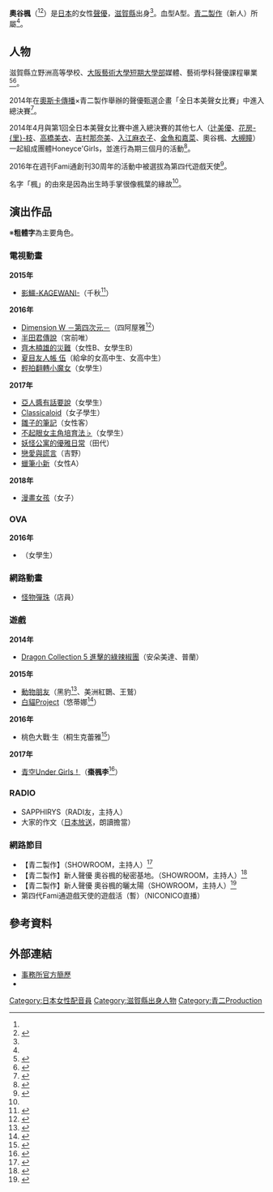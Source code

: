 {{配音員
|姓名 = 奧谷楓
|類型 = 
|圖片 = 
|圖片尺寸 = 
|圖片簡介 = 
|原名 = 
|外文名 = 奥谷楓
|外文 = 日文
|羅馬拼音 =
|英文名 = 
|暱稱 = {{lang|ja|かえちゃん}}<ref name="成人">{{Cite web|url =http://beamie.jp/?m=user&a=blog&k=detail&target_c_diary_id=222399|title = 成人式でした|accessdate = 2016-06-26}}</ref>
|其他藝名 = 
|國籍 =
|民族 =
|籍貫 = 
|出生地= {{JPN}}[[滋賀縣|滋賀縣]]
|生年= 1993
|生月= 9
|生日= 14
|歿年= 
|歿月= 
|歿日= 
|逝世日期 = 
|逝世地點 = 
|職業 = 
|三圍 = 
|教育程度 = 
|宗教信仰 =
|配偶 = 
|兒女 = 
|父母 = 
|出身地 = 
|出道作 = 
|代表作 = 
|活動時期 = 
|活躍年代 = 
|唱片公司 =
|所屬 = [[青二製作|青二製作]]
|網站 = 
|相關團體 =
|module= {{Japanese|embed=yes|japanese=奥谷 楓|kana=おくたに かえで|romaji=Okutani Kaede}}
}}
'''奧谷楓'''（{{bd|1993年|9月14日|catIdx=Okutani Kaede}}<ref name="成人" /><ref name="profile">{{Cite web|url=http://www.aoni.co.jp/junior/a/okutani-kaede.html|title=奧谷楓個人資料|publisher=青二製作|date=2016-06-26|accessdate=2017-01-22|archive-date=2015-07-10|archive-url=https://web.archive.org/web/20150710002831/http://www.aoni.co.jp/junior/a/okutani-kaede.html|dead-url=no}}</ref>）是[[日本|日本]]的女性[[聲優|聲優]]，[[滋賀縣|滋賀縣]]出身<ref name="profile"/>。血型A型。[[青二製作|青二製作]]（新人）所屬<ref name="profile"/>。

== 人物 ==
滋賀縣立野洲高等學校、[[大阪藝術大學短期大學部|大阪藝術大學短期大學部]]媒體、藝術學科聲優課程畢業<ref>{{Cite web|url =https://twitter.com/TOSHIO_FURUKAWA/status/746939435153928192|title =大阪芸短大出身の奥谷さん！いやあ同じ事務所の若手のみんな頑張ってるなあ。…|accessdate = 2016-06-26}}</ref><ref>{{Cite web|url =http://osaka-geitan.jp/departments/mediaarts/audition.html|title =実体験できる本物の授業があります|accessdate =2016-10-04|archive-date =2016-04-22|archive-url =https://web.archive.org/web/20160422180945/http://osaka-geitan.jp/departments/mediaarts/audition.html|dead-url =no}}</ref>。

2014年在[[奧斯卡傳播|奧斯卡傳播]]×青二製作舉辦的聲優甄選企畫「全日本美聲女比賽」中進入總決賽<ref name="beamie">{{Cite web|url = http://beamie.jp/biseijo.html|title = 全日本美声女コンテスト ファイナリスト|accessdate = 2016-06-26|archive-date = 2016-10-19|archive-url = https://web.archive.org/web/20161019141231/http://beamie.jp/biseijo.html|dead-url = no}}</ref>。

2014年4月與第1回全日本美聲女比賽中進入總決賽的其他七人（[[辻美優|辻美優]]、[[花房里枝|花房-{里}-枝]]、[[高橋美衣|高橋美衣]]、[[吉村那奈美|吉村那奈美]]、[[入江麻衣子|入江麻衣子]]、[[美波和嘉菜|金魚和嘉菜]]、奧谷楓、[[大槻瞳|大槻瞳]]）一起組成團體Honeyce'Girls，並進行為期三個月的活動<ref>{{Cite web|url=http://honeyce.com/campaign4/|title=ハニーチェガールズ結成！|publisher=LIB JAPAN|accessdate=2014-09-16|date=2014-09-16|archive-date=2014-10-17|archive-url=https://web.archive.org/web/20141017234548/http://honeyce.com/campaign4/|dead-url=no}}</ref>。

2016年在週刊Fami通創刊30周年的活動中被選拔為第四代遊戲天使<ref name="ゲーマーズ">{{Cite web|url = https://www.famitsu.com/news/201606/26109378.html|title = ファミ通 第4代ゲーマーズエンジェルが、奥谷楓さん、十束おとはさんに決定！|accessdate = 2016-07-07|archive-date = 2018-09-17|archive-url = https://web.archive.org/web/20180917215227/https://www.famitsu.com/news/201606/26109378.html|dead-url = no}}</ref>。

名字「楓」的由來是因為出生時手掌很像楓葉的緣故<ref name="成人" />。

== 演出作品 ==
※'''粗體字'''為主要角色。
=== 電視動畫 ===
'''2015年'''
* [[影鱷|影鱷-KAGEWANI-]]（千秋<ref>{{Cite web|url = http://kagewani.com/sub_04-1st_season.html|title = TVアニメ『影鰐-KAGEWANI-』公式サイト ストーリー 第6話|accessdate = 2016-06-26|archive-date = 2020-02-24|archive-url = https://web.archive.org/web/20200224125042/http://kagewani.com/sub_04-1st_season.html|dead-url = no}}</ref>）
'''2016年'''
* [[Dimension_W_－第四次元－|Dimension W －第四次元－]]（四阿屋雅<ref>{{Cite web|url =https://twitter.com/kaedexmaple/status/691538005383753729|title = 告知させていただきます！ アニメ「ディメンションW」に四阿屋雅役として出演させていただく事になりました！|accessdate = 2016-06-26}}</ref>）
* [[元氣囝仔|半田君傳說]]（宮前唯）
* [[齊木楠雄的災難|齊木楠雄的災難]]（女性B、女學生B）
* [[夏目友人帳|夏目友人帳 伍]]（給傘的女高中生、女高中生）
* [[輕拍翻轉小魔女|輕拍翻轉小魔女]]（女學生）
'''2017年'''
* [[亞人醬有話要說|亞人醬有話要說]]（女學生）
* [[Classicaloid|Classicaloid]]（女子學生）
* [[雛子的筆記|雛子的筆記]]（女性客）
* [[不起眼女主角培育法|不起眼女主角培育法♭]]（女學生）
* [[妖怪公寓的優雅日常|妖怪公寓的優雅日常]]（田代）
* [[戀愛與謊言|戀愛與謊言]]（吉野）
* [[蠟筆小新|蠟筆小新]]（女性A）
'''2018年'''
* [[漫畫女孩|漫畫女孩]]（女子）

=== OVA ===
'''2016年'''
* {{le|Under the Dog}}（女學生）<!--8月1日-->

=== 網路動畫 ===
* [[怪物彈珠|怪物彈珠]]（店員）

=== 遊戲 ===
'''2014年'''
* [[Dragon_Collection_5_進擊的綠辣椒團|Dragon Collection 5 進擊的綠辣椒團]]（安朵美達、普蘭）
'''2015年'''
* [[動物朋友|動物朋友]]（黑豹<ref>{{Cite web|url=https://twitter.com/kemo_app_nxj/status/641083581838692352|title=おっとり口調のクロヒョウちゃん（CV：奥谷楓）|publisher=けもフレ公式＠ジャパリパーク広報係Twitter|accessdate=2015-09-07}}</ref>、美洲紅䴉、王鷲）
* [[白貓Project|白貓Project]]（悠蒂娜<ref>{{Cite web|url=http://beamie.jp/?m=user&a=blog&k=detail&target_c_diary_id=241318|title=告知と白猫プロジェクト|publisher=奥谷楓公式ブログ|accessdate=2015-01-24}}</ref>）
'''2016年'''
* 桃色大戰·生（桐生克蕾雅<ref>{{Cite web|url =http://gamebiz.jp/?p=164556|title =エクストリーム、『桃色大戦ぱいろん・生』に新キャラクター3人と、「白百合美琴」「平なごみ」「ピエロット・ザ・クラウン」の新SRが登場|work =Social Game Info|date =2016-07-04|accessdate =2018-05-30|archive-date =2018-06-12|archive-url =https://web.archive.org/web/20180612113018/http://gamebiz.jp/?p=164556|dead-url =no}}</ref>）
'''2017年'''
* [[青空Under_Girls！|青空Under Girls！]]（'''棗楓李'''<ref>{{Cite web|url =https://twitter.com/AOZORA_PR/status/833660044612767744|title =【ニコ生初出し情報まとめ⑤】キャラクター名とCVが発表されました！最後にRemuageのキャラクターはこちら！…|accessdate =2017-02-20|archive-date =2017-03-15|archive-url =https://web.archive.org/web/20170315041303/https://twitter.com/aozora_pr/status/833660044612767744|dead-url =no}}</ref>）

=== RADIO ===
* SAPPHIRYS（RADI友，主持人）
* 大家的作文（[[日本放送|日本放送]]，朗讀擔當）

=== 網路節目 ===
* 【青二製作】{{lang|ja|あやとかえでのちょっとお話しませんか？}}（SHOWROOM，主持人）<ref>{{Cite web|url =https://www.showroom-live.com/aoni-okumitui|title =【青二プロ】あやとかえでのちょっとお話し|accessdate =2016-08-19|deadurl =yes|archiveurl =https://web.archive.org/web/20161011012640/https://www.showroom-live.com/aoni-okumitui|archivedate =2016-10-11|df =}}</ref>
* 【青二製作】新人聲優 奧谷楓的秘密基地。（SHOWROOM，主持人）<ref>{{Cite web|url = https://www.showroom-live.com/room/profile?room_id=36890|title = 【青二プロ】新人声優 奥谷楓のひみつきち。 サイト|accessdate = 2016-07-07|archive-date = 2020-09-29|archive-url = https://web.archive.org/web/20200929003936/https://www.showroom-live.com/room/profile?room_id=36890|dead-url = no}}</ref>
* 【青二製作】新人聲優 奧谷楓的曬太陽（SHOWROOM，主持人）<ref>{{Cite web|url =https://www.showroom-live.com/room/profile?room_id=36890|title =【青二プロ】新人声優 奥谷楓のひなたぼっこ|accessdate =2016-10-14|archive-date =2020-09-29|archive-url =https://web.archive.org/web/20200929003936/https://www.showroom-live.com/room/profile?room_id=36890|dead-url =no}}</ref>
* 第四代Fami通遊戲天使的遊戲活（暫）（NICONICO直播）

== 參考資料 ==
{{Reflist|2}}

== 外部連結 ==
* [http://www.aoni.co.jp/junior/a/okutani-kaede.html 事務所官方簡歷] {{Wayback|url=http://www.aoni.co.jp/junior/a/okutani-kaede.html |date=20150710002831 }}{{ja icon}}
* {{Twitter|kaedexmaple}}{{ja icon}}

{{青二Production}}
{{DEFAULTSORT:Okutani Kaede}}
[[Category:日本女性配音員|Category:日本女性配音員]]
[[Category:滋賀縣出身人物|Category:滋賀縣出身人物]]
[[Category:青二Production|Category:青二Production]]